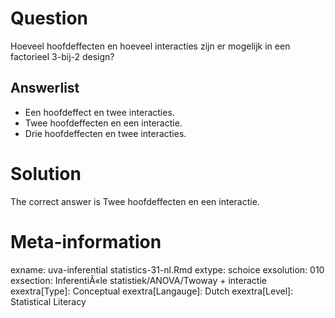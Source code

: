 Question
========

Hoeveel hoofdeffecten en hoeveel interacties zijn er mogelijk in een factorieel 3-bij-2 design? 

Answerlist
----------
* Een hoofdeffect en twee interacties.
* Twee hoofdeffecten en een interactie.
* Drie hoofdeffecten en twee interacties.

Solution
========

The correct answer is  Twee hoofdeffecten en een interactie. 

Meta-information
================
exname: uva-inferential statistics-31-nl.Rmd 
extype: schoice 
exsolution: 010 
exsection: InferentiÃ«le statistiek/ANOVA/Twoway + interactie
exextra[Type]: Conceptual
exextra[Langauge]: Dutch 
exextra[Level]: Statistical Literacy
